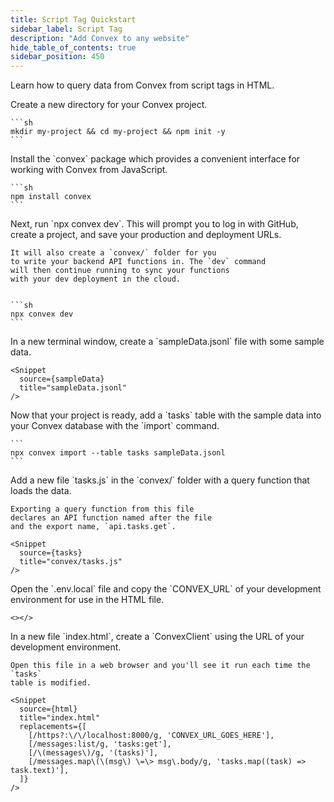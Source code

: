 ```yaml
---
title: Script Tag Quickstart
sidebar_label: Script Tag
description: "Add Convex to any website"
hide_table_of_contents: true
sidebar_position: 450
---
```



Learn how to query data from Convex from script tags in HTML.

<StepByStep>
  <Step title="Create a new npm project">
    Create a new directory for your Convex project.

    ```sh
    mkdir my-project && cd my-project && npm init -y
    ```

  </Step>
  <Step title="Install the Convex client and server library">
    Install the `convex`
    package which provides a convenient interface for working
    with Convex from JavaScript.

    ```sh
    npm install convex
    ```

  </Step>
  <Step title="Set up a Convex dev deployment">
    Next, run `npx convex dev`. This
    will prompt you to log in with GitHub,
    create a project, and save your production and deployment URLs.

    It will also create a `convex/` folder for you
    to write your backend API functions in. The `dev` command
    will then continue running to sync your functions
    with your dev deployment in the cloud.


    ```sh
    npx convex dev
    ```

  </Step>

  <Step title="Create sample data for your database">
    In a new terminal window, create a `sampleData.jsonl`
    file with some sample data.

    <Snippet
      source={sampleData}
      title="sampleData.jsonl"
    />

  </Step>

  <Step title="Add the sample data to your database">
    Now that your project is ready, add a `tasks` table
    with the sample data into your Convex database with
    the `import` command.

    ```
    npx convex import --table tasks sampleData.jsonl
    ```

  </Step>

  <Step title="Expose a database query">
    Add a new file `tasks.js` in the `convex/` folder
    with a query function that loads the data.

    Exporting a query function from this file
    declares an API function named after the file
    and the export name, `api.tasks.get`.

    <Snippet
      source={tasks}
      title="convex/tasks.js"
    />

  </Step>

  <Step title="Copy the deployment URL">
    Open the `.env.local` file and copy the `CONVEX_URL` of your development
    environment for use in the HTML file.

    <></>

  </Step>

  <Step title="Add the script to your webpage">
    In a new file `index.html`, create a `ConvexClient` using
    the URL of your development environment.

    Open this file in a web browser and you'll see it run each time the `tasks`
    table is modified.

    <Snippet
      source={html}
      title="index.html"
      replacements={[
        [/https?:\/\/localhost:8000/g, 'CONVEX_URL_GOES_HERE'],
        [/messages:list/g, 'tasks:get'],
        [/\(messages\)/g, '(tasks)'],
        [/messages.map\(\(msg\) \=\> msg\.body/g, 'tasks.map((task) => task.text)'],
      ]}
    />

  </Step>

</StepByStep>

